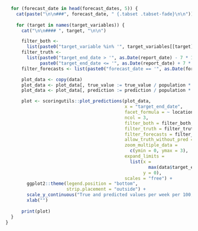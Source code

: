 ```r

  for (forecast_date in head(forecast_dates, 5)) {
    cat(paste("\n\n###", forecast_date, " {.tabset .tabset-fade}\n\n"))
    
    for (target in names(target_variables)) {
      cat("\n\n#### ", target, "\n\n")

      filter_both <-
        list(paste0("target_variable %in% '", target_variables[[target]], "'")) 
      filter_truth <-
        list(paste0("target_end_date > '", as.Date(report_date) - 7 * 10, "'"), 
             paste0("target_end_date <= '", as.Date(report_date) + 7 * 4, "'"))
      filter_forecasts <- list(paste0("forecast_date == '", as.Date(forecast_date), "'"))

      plot_data <- copy(data)
      plot_data <- plot_data[, true_value := true_value / population * 1e+5]
      plot_data <- plot_data[, prediction := prediction / population * 1e+5]

      plot <- scoringutils::plot_predictions(plot_data,
                                             x = "target_end_date",
                                             facet_formula = ~ location_name,
                                             ncol = 3, 
                                             filter_both = filter_both,
                                             filter_truth = filter_truth,
                                             filter_forecasts = filter_forecasts,
                                             allow_truth_without_pred = FALSE,
                                             zoom_multiple_data =
                                               c(ymin = 0, ymax = 3),
                                             expand_limits =
                                               list(x =
                                                      max(data$target_end_date),
                                                    y = 0),
                                             scales = "free") + 
        ggplot2::theme(legend.position = "bottom", 
                       strip.placement = "outside") +
        scale_y_continuous("True and predicted values per week per 100,000", labels = scales::comma) +
        xlab("")
      
      print(plot)
  }
}



```
